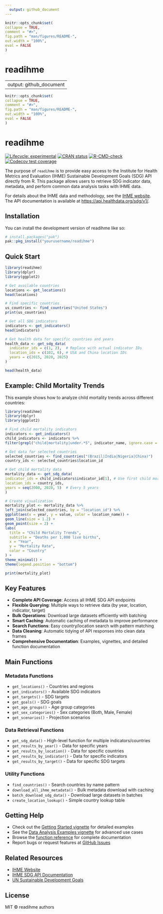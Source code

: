 ```yaml
---
  output: github_document
---
```


  <!-- README.md is generated from README.Rmd. Please edit that file -->

  ```r
knitr::opts_chunk$set(
  collapse = TRUE,
  comment = "#>",
  fig.path = "man/figures/README-",
  out.width = "100%",
  eval = FALSE
)
```

# readihme

---
  output: github_document
---

  <!-- README.md is generated from README.Rmd. Please edit that file -->

  ```r
knitr::opts_chunk$set(
  collapse = TRUE,
  comment = "#>",
  fig.path = "man/figures/README-",
  out.width = "100%",
  eval = FALSE
)
```

# readihme
<!-- badges: start -->
  [![Lifecycle: experimental](https://img.shields.io/badge/lifecycle-experimental-orange.svg)](https://lifecycle.r-lib.org/articles/stages.html#experimental)
  [![CRAN status](https://www.r-pkg.org/badges/version/readihme)](https://CRAN.R-project.org/package=readihme)
  [![R-CMD-check](https://github.com/yourusername/readihme/actions/workflows/R-CMD-check.yaml/badge.svg)](https://github.com/yourusername/readihme/actions/workflows/R-CMD-check.yaml)
  [![Codecov test coverage](https://codecov.io/gh/yourusername/readihme/graph/badge.svg)](https://app.codecov.io/gh/yourusername/readihme)
<!-- badges: end -->

The purpose of `readihme` is to provide easy access to the Institute for Health Metrics and Evaluation (IHME) Sustainable Development Goals (SDG) API directly from R. This package allows users to retrieve SDG indicator data, metadata, and perform common data analysis tasks with IHME data.

For details about the IHME data and methodology, see the [IHME website](https://www.healthdata.org/). The API documentation is available at [https://api.healthdata.org/sdg/v1/](https://api.healthdata.org/sdg/v1/).

## Installation

You can install the development version of readihme like so:

  ``` r
# install.packages("pak")
pak::pkg_install("yourusername/readihme")
```

## Quick Start

```r
library(readihme)
library(dplyr)
library(ggplot2)

# Get available countries
locations <- get_locations()
head(locations)

# Find specific countries
us_countries <- find_countries("United States")
print(us_countries)

# Get all SDG indicators
indicators <- get_indicators()
head(indicators)

# Get health data for specific countries and years
health_data <- get_sdg_data(
  indicator_ids = c(1, 2),  # Replace with actual indicator IDs
  location_ids = c(102, 6), # USA and China location IDs
  years = c(2015, 2020, 2025)
)

head(health_data)
```

## Example: Child Mortality Trends

This example shows how to analyze child mortality trends across different countries:

  ```r
library(readihme)
library(dplyr)
library(ggplot2)

# Find child mortality indicators
indicators <- get_indicators()
child_indicators <- indicators %>%
  filter(grepl("child|mortality|under.*5", indicator_name, ignore.case = TRUE))

# Get data for selected countries
selected_countries <- find_countries("(Brazil|India|Nigeria|China)")
country_ids <- selected_countries$location_id

# Get child mortality data
mortality_data <- get_sdg_data(
  indicator_ids = child_indicators$indicator_id[1], # Use first child mortality indicator
  location_ids = country_ids,
  years = seq(2000, 2020, 5)  # Every 5 years
)

# Create visualization
mortality_plot <- mortality_data %>%
  left_join(selected_countries, by = "location_id") %>%
  ggplot(aes(x = year, y = value, color = location_name)) +
  geom_line(size = 1.2) +
  geom_point(size = 2) +
  labs(
    title = "Child Mortality Trends",
    subtitle = "Deaths per 1,000 live births",
    x = "Year",
    y = "Mortality Rate",
    color = "Country"
  ) +
  theme_minimal() +
  theme(legend.position = "bottom")

print(mortality_plot)
```

## Key Features

- **Complete API Coverage**: Access all IHME SDG API endpoints
- **Flexible Querying**: Multiple ways to retrieve data (by year, location, indicator, target)
- **Bulk Operations**: Download large datasets efficiently with batching
- **Smart Caching**: Automatic caching of metadata to improve performance
- **Search Functions**: Easy country/location search with pattern matching
- **Data Cleaning**: Automatic tidying of API responses into clean data frames
- **Comprehensive Documentation**: Examples, vignettes, and detailed function documentation

## Main Functions

### Metadata Functions
- `get_locations()` - Countries and regions
- `get_indicators()` - Available SDG indicators
- `get_targets()` - SDG targets
- `get_goals()` - SDG goals
- `get_age_groups()` - Age group categories
- `get_sex_categories()` - Sex categories (Both, Male, Female)
- `get_scenarios()` - Projection scenarios

### Data Retrieval Functions
- `get_sdg_data()` - High-level function for multiple indicators/countries
- `get_results_by_year()` - Data for specific years
- `get_results_by_location()` - Data for specific countries
- `get_results_by_indicator()` - Data for specific indicators
- `get_results_by_target()` - Data for specific SDG targets

### Utility Functions
- `find_countries()` - Search countries by name pattern
- `download_all_ihme_metadata()` - Bulk metadata download with caching
- `batch_download_sdg_data()` - Download large datasets in batches
- `create_location_lookup()` - Simple country lookup table

## Getting Help

- Check out the [Getting Started vignette](articles/introduction.html) for detailed examples
- See the [Data Analysis Examples vignette](articles/data-analysis-examples.html) for advanced use cases
- Browse the [function reference](reference/index.html) for complete documentation
- Report bugs or request features at [GitHub Issues](https://github.com/yourusername/readihme/issues)

## Related Resources

- [IHME Website](https://www.healthdata.org/)
- [IHME SDG API Documentation](https://api.healthdata.org/sdg/v1/)
- [UN Sustainable Development Goals](https://sdgs.un.org/goals)

## License

MIT © readihme authors
